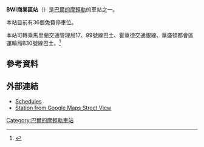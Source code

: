 {{Infobox station
| style=MTA Maryland Light Rail
| name=BWI商業區<br />{{lang|en|BWI Business District}}
| image=MTA Maryland Light Rail BWI Business Park.jpg
| image_caption=2010年BWI商業區站
| address=[[馬里蘭州|馬里蘭州]]{{link-en|林西肯 (馬里蘭州)|Linthicum, Maryland|林西肯}}埃爾克里奇著陸路678號
| country=[[美國|美國]]
| coordinates={{coord|39|11|26.48|N|76|40|27.99|W|type:railwaystation_region:US-MD|display=inline,title}}
| line=[[巴爾的摩輕軌|巴爾的摩輕軌]]
| other={{bus icon}} {{link-en|MTA馬里蘭17號線|Route 17 (MTA Maryland)|MTA巴士17}}、{{link-en|MTA馬里蘭99號線|Route 99 (MTA Maryland)|MTA巴士99}}<br/>[[File:WMATA_Metro_Logo.svg|15px]] {{link-en|綠帶-BWI機場線|Greenbelt–BWI Airport Line|都會巴士B30}}往[[綠帶站|綠帶]]<br/>{{bus icon}} {{link-en|中馬里蘭區域交通局|Regional Transportation Agency of Central Maryland|RTA 501/銀}}<br/>{{bus icon}} {{link-en|BWI商業合作LINK穿梭|BWI Business Partnership LINK Shuttle}}<br/>[[File:UMBC_Transit.png|35px]] {{link-en|UMBC交通|UMBC Transit|UMBC-BWI線}}<br/>{{bike icon}} {{link-en|巴爾的摩及安納波利斯徑|Baltimore & Annapolis Trail}}<br/>{{bike icon}} {{link-en|機場迴圈|Airport Loop|BWI徑}}
| platform=2個[[側式月台|側式月台]]
| tracks=2條
| parking=36免費停車位
| bicycle=是
| passengers=
| pass_year=
| pass_percent=
| pass_system=
| opened=1997年
| rebuilt=
| ADA=是
| code=
| owned={{link-en|馬里蘭交通管理局|Maryland Transit Administration}}
| zone=
| services=
{{s-rail|title=巴爾的摩輕軌}}
{{S-inop|[[BWI馬歇爾機場站|BWI馬歇爾機場站]]}}
{{s-line|巴爾的摩華盛頓國際機場線||#00B8E6}}
{{S-inop|[[林西肯站|林西肯站]]}}
}}
'''BWI商業區站'''（{{lang-en|BWI Business District station}}）是[[巴爾的摩輕軌|巴爾的摩輕軌]]的車站之一。

本站目前有36個免費停車位。

本站可轉乘馬里蘭交通管理局17、99號線巴士、霍華德交通銀線、華盛頓都會區運輸局B30號線巴士。<ref>{{cite web |url=http://www.mtamaryland.com/services/lightrail/parking/ |title=Station list |deadurl=yes |archiveurl=https://web.archive.org/web/20080613204704/http://www.mtamaryland.com/services/lightrail/parking/ |archivedate=2008-06-13 |accessdate=2014-03-24 }}</ref> 

==參考資料==
{{reflist}}

==外部連結==
* [https://web.archive.org/web/20080702112220/http://mtamaryland.com/services/lightrail/schedule/ Schedules]
* [http://maps.google.com/maps?hl=en&ie=UTF8&ll=39.191878,-76.674174&spn=0.003933,0.013701&z=17&layer=c&cbll=39.191892,-76.674016&panoid=t9PbvNByYt8wb-iiVSb_fw&cbp=12,134.96,,0,6.48 Station from Google Maps Street View]

{{巴爾的摩輕軌}}
[[Category:巴爾的摩輕軌車站|Category:巴爾的摩輕軌車站]]